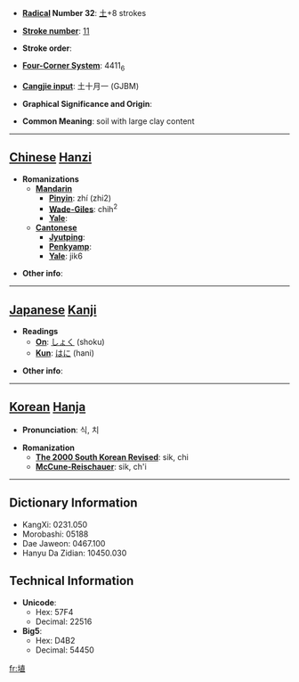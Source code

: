 * '''[[Wiktionary:Chinese radical index| Radical]] Number 32''': [[Wiktionary:Chinese radical index 土|土]]+8 strokes

* '''[[Wiktionary:Chinese total strokes index|Stroke number]]''': [[Wiktionary:Chinese total strokes index 11|11]]

* '''Stroke order''': 

* '''[[Wiktionary:Chinese four corner index|Four-Corner System]]''': 4411<sub>6</sub>

* '''[[Wiktionary:Chinese Cangjie index|Cangjie input]]''': 土十月一 (GJBM)

* '''Graphical Significance and Origin''': 

* '''Common Meaning''': soil with large clay content

----

== [[Chinese]] [[Hanzi]] ==

* '''Romanizations'''
** '''[[Mandarin]]'''
*** '''[[Pinyin]]''': zhí (zhi2)
*** '''[[Wade-Giles]]''': chih<sup>2</sup>
*** '''[[Yale]]''': 
** '''[[Cantonese]]'''
*** '''[[Jyutping]]''':
*** '''[[Penkyamp]]''': 
*** '''[[Yale]]''': jik6

* '''Other info''': 

----

== [[Japanese]] [[Kanji]] ==

* '''Readings'''
** '''[[On]]''': [[しょく]] (shoku)
** '''[[Kun]]''': [[はに]] (hani)

* '''Other info''':  

----

== [[Korean]] [[Hanja]] ==

* '''Pronunciation''': 식, 치

* '''Romanization'''
** '''[[The 2000 South Korean Revised Romanization|The 2000 South Korean Revised]]''': sik, chi
** '''[[McCune-Reischauer]]''': sik, ch'i

----

== Dictionary Information ==

* KangXi: 0231.050
* Morobashi: 05188
* Dae Jaweon: 0467.100
* Hanyu Da Zidian: 10450.030

== Technical Information ==

* '''Unicode''':
** Hex: 57F4
** Decimal: 22516
* '''Big5''':
** Hex: D4B2
** Decimal: 54450

[[fr:埴]]